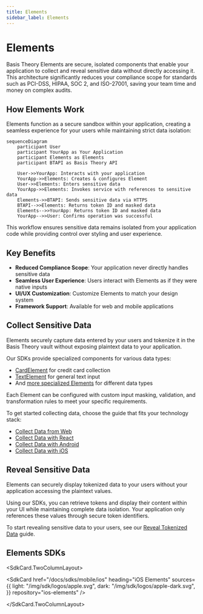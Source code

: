 ```yaml
---
title: Elements
sidebar_label: Elements
---
```



# Elements

Basis Theory Elements are secure, isolated components that enable your application to collect and reveal sensitive data without directly accessing it. This architecture significantly reduces your compliance scope for standards such as PCI-DSS, HIPAA, SOC 2, and ISO-27001, saving your team time and money on complex audits.

## How Elements Work

Elements function as a secure sandbox within your application, creating a seamless experience for your users while maintaining strict data isolation:

```mermaid
sequenceDiagram
    participant User
    participant YourApp as Your Application
    participant Elements as Elements
    participant BTAPI as Basis Theory API
    
    User->>YourApp: Interacts with your application
    YourApp->>Elements: Creates & configures Element
    User->>Elements: Enters sensitive data
    YourApp->>Elements: Invokes service with references to sensitive data
    Elements->>BTAPI: Sends sensitive data via HTTPS
    BTAPI-->>Elements: Returns token ID and masked data
    Elements-->>YourApp: Returns token ID and masked data
    YourApp-->>User: Confirms operation was successful
```

This workflow ensures sensitive data remains isolated from your application code while providing control over styling and user experience.

## Key Benefits

- **Reduced Compliance Scope**: Your application never directly handles sensitive data
- **Seamless User Experience**: Users interact with Elements as if they were native inputs
- **UI/UX Customization**: Customize Elements to match your design system
- **Framework Support**: Available for web and mobile applications

## Collect Sensitive Data

Elements securely capture data entered by your users and tokenize it in the Basis Theory vault without exposing plaintext data to your application.

Our SDKs provide specialized components for various data types:
- [CardElement](/docs/sdks/web/web-elements/components#cardelement) for credit card collection
- [TextElement](/docs/sdks/web/web-elements/components#textelement) for general text input
- And [more specialized Elements](/docs/sdks/web/web-elements/components) for different data types

Each Element can be configured with custom input masking, validation, and transformation rules to meet your specific requirements.

To get started collecting data, choose the guide that fits your technology stack:

- [Collect Data from Web](/docs/guides/collect/collect-data-from-web)
- [Collect Data with React](/docs/guides/collect/collect-data-with-react)
- [Collect Data with Android](/docs/guides/collect/collect-data-with-android)
- [Collect Data with iOS](/docs/guides/collect/collect-data-with-ios)

## Reveal Sensitive Data

Elements can securely display tokenized data to your users without your application accessing the plaintext values.

Using our SDKs, you can retrieve tokens and display their content within your UI while maintaining complete data isolation. Your application only references these values through secure token identifiers.

To start revealing sensitive data to your users, see our [Reveal Tokenized Data](/docs/guides/share/reveal-tokenized-data) guide.

## Elements SDKs

<SdkCard.TwoColumnLayout>
  <SdkCard
    href="/docs/sdks/web/web-elements"
    heading="JavaScript Elements SDK"
    icon={SDK.JAVASCRIPT}
    repository="basis-theory-js"
  />

  <SdkCard
    href="/docs/sdks/web/web-elements"
    heading="React Elements SDK"
    icon={SDK.REACT}
    repository="react-elements"
  />

  <SdkCard
    href="/docs/sdks/mobile/ios"
    heading="iOS Elements"
    sources={{
      light: "/img/sdk/logos/apple.svg",
      dark: "/img/sdk/logos/apple-dark.svg",
    }}
    repository="ios-elements"
  />

  <SdkCard
    href="/docs/sdks/mobile/android"
    heading="Android Elements SDK"
    icon={SDK.ANDROID}
    repository="basistheory-android"
  />
</SdkCard.TwoColumnLayout>